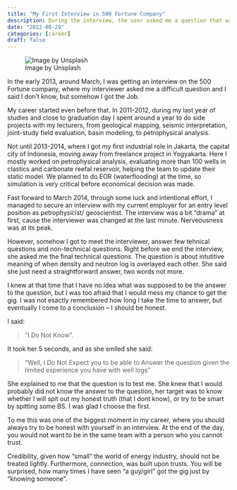 ```yaml
---
title: "My First Interview in 500 Fortune Company"
description: During the interview, the user asked me a question that was attempted to test my honesty. I said I don't know, so I got the job.
date: "2022-08-29"
categories: [career]
draft: false
---
```


![Image by Unsplash](preview.jpeg)

In the early 2013, around March, I was getting an interview on the 500 Fortune company, where my interviewer asked me a difficult question and I said I don't know, but somehow I got the Job.

My career started even before that. In 2011-2012, during my last year of studies and close to graduation day I spent around a year to do side projects with my lecturers, from geological mapping, seismic interpretation, joint-study field evaluation, basin modeling, to petrophysical analysis. 

Not until 2013-2014, where I got my first industrial role in Jakarta, the capital city of Indonesia, moving away from freelance project in Yogyakarta. Here I mostly worked on petrophysical analysis, evaluating more than 100 wells in clastics and carbonate reefal reservoir, helping the team to update their static model. We planned to do EOR (waterflooding) at the time, so simulation is very critical before economical decision was made. 

Fast forward to March 2014, through some luck and intentional effort, I managed to secure an interview with my current employer for an entry level position as petrophysicist/ geoscientist. The interview was a bit "drama" at first, cause the interviewer was changed at the last minute. Nerveousness was at its peak. 

However, somehow I got to meet the interviewer, answer few tehnical questions and non-technical questions. Right before we end the interview, she asked me the final technical questions. The question is about intutitive meaning of when density and neutron log is overlayed each other. She said she just need a straightforward answer, two words not more. 

I knew at that time that I have no idea what was supposed to be the answer to the question, but I was too afraid that I would mess my chance to get the gig. I was not esactly remembered how long I take the time to answer, but eventually I come to a conclusion -- I should be honest. 

I said: 

>"I Do Not Know".

It took her 5 seconds, and as she smiled she said:

> "Well, I Do Not Expect you to be able to Answer the question given the limited experience you have with well logs"


She explained to me that the question is to test me. She knew that I would probably did not know the answer to the question, her target was to know whether I will spit out my honest truth (that I dont know), or try to be smart by spitting some BS. I was glad I choose the first. 

To me this was one of the biggest moment in my career, where you should always try to be honest with yourself in an interview. At the end of the day, you would not want to be in the same team with a person who you cannot trust. 

Credibility, given how "small" the world of energy industry, should not be treated lightly. Furthermore, connection, was built upon trusts. You will be surprised, how many times I have seen "a guy/girl" got the gig just by "knowing someone". 